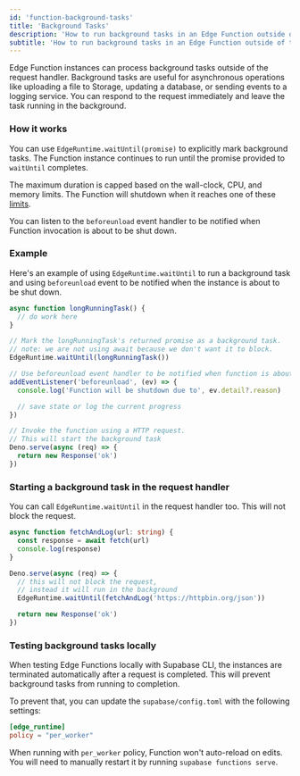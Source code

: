 ```yaml
---
id: 'function-background-tasks'
title: 'Background Tasks'
description: 'How to run background tasks in an Edge Function outside of the request handler'
subtitle: 'How to run background tasks in an Edge Function outside of the request handler'
---
```


Edge Function instances can process background tasks outside of the request handler. Background tasks are useful for asynchronous operations like uploading a file to Storage, updating a database, or sending events to a logging service. You can respond to the request immediately and leave the task running in the background.

### How it works

You can use `EdgeRuntime.waitUntil(promise)` to explicitly mark background tasks. The Function instance continues to run until the promise provided to `waitUntil` completes.

The maximum duration is capped based on the wall-clock, CPU, and memory limits. The Function will shutdown when it reaches one of these [limits](/docs/guides/functions/limits).

You can listen to the `beforeunload` event handler to be notified when Function invocation is about to be shut down.

### Example

Here's an example of using `EdgeRuntime.waitUntil` to run a background task and using `beforeunload` event to be notified when the instance is about to be shut down.

```ts
async function longRunningTask() {
  // do work here
}

// Mark the longRunningTask's returned promise as a background task.
// note: we are not using await because we don't want it to block.
EdgeRuntime.waitUntil(longRunningTask())

// Use beforeunload event handler to be notified when function is about to shutdown
addEventListener('beforeunload', (ev) => {
  console.log('Function will be shutdown due to', ev.detail?.reason)

  // save state or log the current progress
})

// Invoke the function using a HTTP request.
// This will start the background task
Deno.serve(async (req) => {
  return new Response('ok')
})
```

### Starting a background task in the request handler

You can call `EdgeRuntime.waitUntil` in the request handler too. This will not block the request.

```ts
async function fetchAndLog(url: string) {
  const response = await fetch(url)
  console.log(response)
}

Deno.serve(async (req) => {
  // this will not block the request,
  // instead it will run in the background
  EdgeRuntime.waitUntil(fetchAndLog('https://httpbin.org/json'))

  return new Response('ok')
})
```

### Testing background tasks locally

When testing Edge Functions locally with Supabase CLI, the instances are terminated automatically after a request is completed. This will prevent background tasks from running to completion.

To prevent that, you can update the `supabase/config.toml` with the following settings:

```toml
[edge_runtime]
policy = "per_worker"
```

When running with `per_worker` policy, Function won't auto-reload on edits. You will need to manually restart it by running `supabase functions serve`.

